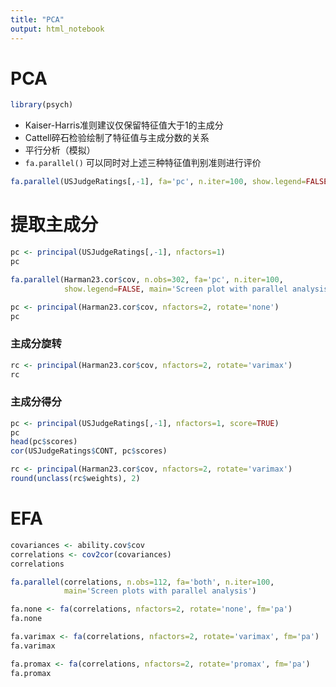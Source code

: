 ```yaml
---
title: "PCA"
output: html_notebook
---
```


# PCA

```r
library(psych)
```

* Kaiser-Harris准则建议仅保留特征值大于1的主成分
* Cattell碎石检验绘制了特征值与主成分数的关系
* 平行分析（模拟）
* `fa.parallel()` 可以同时对上述三种特征值判别准则进行评价 
```r
fa.parallel(USJudgeRatings[,-1], fa='pc', n.iter=100, show.legend=FALSE, main='Screen plot with parallel analysis')
```

# 提取主成分

```r
pc <- principal(USJudgeRatings[,-1], nfactors=1)
pc
```

```r
fa.parallel(Harman23.cor$cov, n.obs=302, fa='pc', n.iter=100, 
            show.legend=FALSE, main='Screen plot with parallel analysis')
```

```r
pc <- principal(Harman23.cor$cov, nfactors=2, rotate='none')
pc
```

### 主成分旋转

```r
rc <- principal(Harman23.cor$cov, nfactors=2, rotate='varimax')
rc
```

### 主成分得分

```r
pc <- principal(USJudgeRatings[,-1], nfactors=1, score=TRUE)
pc
head(pc$scores)
cor(USJudgeRatings$CONT, pc$scores)
```

```r
rc <- principal(Harman23.cor$cov, nfactors=2, rotate='varimax')
round(unclass(rc$weights), 2)
```
# EFA

```r
covariances <- ability.cov$cov
correlations <- cov2cor(covariances)
correlations
```

```r
fa.parallel(correlations, n.obs=112, fa='both', n.iter=100, 
            main='Screen plots with parallel analysis')
```

```r
fa.none <- fa(correlations, nfactors=2, rotate='none', fm='pa')
fa.none
```

```r
fa.varimax <- fa(correlations, nfactors=2, rotate='varimax', fm='pa')
fa.varimax
```


```r
fa.promax <- fa(correlations, nfactors=2, rotate='promax', fm='pa')
fa.promax
```

